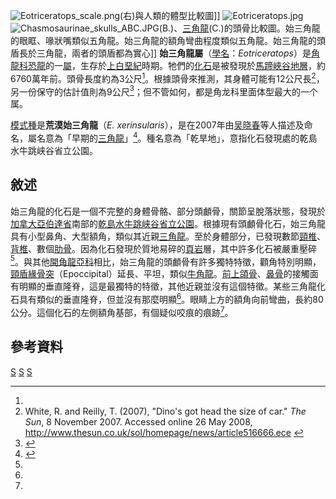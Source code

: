 {{Automatic Taxobox
| taxon = Eotriceratops
| fossil_range = [[上白堊紀|上白堊紀]],{{fossil_range|68|67.6}}
| image = Eotriceratops.jpg
| image_caption = 始三角龙的颅骨化石
| authority = [[吴晓春|Wu]], Brinkman, Eberth & Braman, 2007
| type_species = '''荒漠始三角龍<br>''Eotriceratops xerinsularis'''''
| type_species_authority = Wu, Brrinkman, Eberth & Braman, 2007
}}
[[File:Eotriceratops_scale.png|thumb]](右)與人類的體型比較圖]]
[[File:Eotriceratops.jpg|thumb]] 
[[File:Chasmosaurinae_skulls_ABC.JPG|thumb]](B.)、[[三角龍|三角龍]](C.)的頭骨比較圖。始三角龍的眼眶、喙狀嘴類似五角龍。始三角龍的額角彎曲程度類似五角龍。始三角龍的頭盾長於三角龍，兩者的頭盾都為實心]]
'''始三角龍屬'''（[[學名|學名]]：''Eotriceratops''）是[[角龍科|角龍科]][[恐龍|恐龍]]的一[[屬|屬]]，生存於[[上白堊紀|上白堊紀]]時期。牠們的[[化石|化石]]是被發現於[[馬蹄峽谷地層|馬蹄峽谷地層]]，約6760萬年前。頭骨長度約為3公尺<ref name="wuetal2007"/>。根據頭骨來推測，其身體可能有12公尺長<ref name="thesun2007">White, R. and Reilly, T. (2007), "Dino's got head the size of car." ''The Sun'', 8 November 2007. Accessed online 26 May 2008, http://www.thesun.co.uk/sol/homepage/news/article516666.ece {{WebCite|url=https://www.webcitation.org/5hjMxMPFD?url=http://www.thesun.co.uk/sol/homepage/news/article516666.ece |date=20090622214318 |dateformat=iso }}</ref>，另一份保守的估計值則為9公尺<ref>{{cite book| last = Holtz| first = Thomas R. Jr.| authorlink = | title = Dinosaurs: The Most Complete, Up-to-Date Encyclopedia for Dinosaur Lovers of All Ages| publisher = Random House| date = 2008| location = | pages = pg 52, updated appendix| url = http://www.geol.umd.edu/~tholtz/dinoappendix/DinoappendixSummer2008.pdf| doi = | id = | isbn = 0375824197| access-date = 2008-10-04| archive-date = 2011-06-15| archive-url = https://web.archive.org/web/20110615201329/http://www.geol.umd.edu/~tholtz/dinoappendix/DinoappendixSummer2008.pdf| dead-url = no}}</ref>；但不管如何，都是角龙科里面体型最大的一个属。

[[模式種|模式種]]是'''荒漠始三角龍'''（''E. xerinsularis''），是在2007年由[[吴晓春|吴晓春]]等人描述及命名，屬名意為「早期的[[三角龍|三角龍]]」<ref name="wuetal2007">{{cite journal |last1=Wu |first1=X-C. |last2=Brinkman |first2=D.B. |last3=Eberth |first3=D.A. |last4=Braman |first4=D.R. |year=2007. |title=A new ceratopsid dinosaur (Ornithischia) from the uppermost Horseshoe Canyon Formation (upper Maastrichtian), Alberta, Canada. |journal=Canadian Journal of Earth Science |volume=44 |issue=9 |pages=1243-1265}}</ref>。種名意為「乾旱地」，意指化石發現處的乾島水牛跳峡谷省立公園。

==敘述==
始三角龍的化石是一個不完整的身體骨骼、部分頭顱骨，關節呈脫落狀態，發現於[[加拿大|加拿大]][[亞伯達省|亞伯達省]]南部的[[乾島水牛跳峡谷省立公園|乾島水牛跳峡谷省立公園]]。根據現有頭顱骨化石，始三角龍具有小型鼻角、大型額角，類似其近親[[三角龍|三角龍]]。至於身體部分，已發現數節[[頸椎|頸椎]]、[[背椎|背椎]]、數個[[肋骨|肋骨]]。因為化石發現於質地易碎的[[頁岩|頁岩]]層，其中許多化石被嚴重壓碎<ref name="wuetal2007"/>。與其他[[開角龍亞科|開角龍亞科]]相比，始三角龍的頭顱骨有許多獨特特徵，顴角特別明顯，[[頸盾緣骨突|頸盾緣骨突]]（Epoccipital）延長、平坦，類似[[牛角龍|牛角龍]]。[[前上頜骨|前上頜骨]]、[[鼻骨|鼻骨]]的接觸面有明顯的垂直隆脊，這是最獨特的特徵，其他近親並沒有這個特徵。某些三角龍化石具有類似的垂直隆脊，但並沒有那麼明顯<ref name="wuetal2007"/>。眼睛上方的額角向前彎曲，長約80公分。這個化石的左側額角基部，有個疑似咬痕的痕跡<ref name="wuetal2007"/>。

==參考資料==
{{reflist}}
{{頭飾龍類|T.}}
{{Taxonbar|from=Q132611}}

[[Category:開角龍亞科|S]]
[[Category:上白堊紀恐龍|S]]
[[Category:北美洲恐龍|S]]